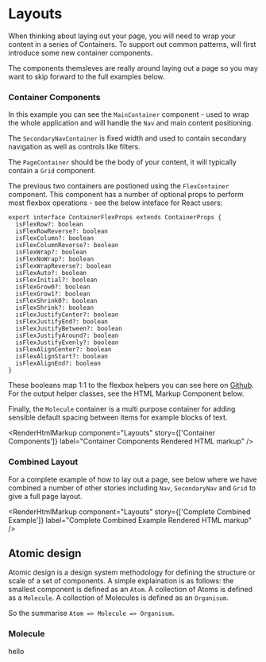 
<Meta title="Layouts" component={Molecule} />

# Layouts

When thinking about laying out your page, you will need to wrap your content in a series of Containers. To support out common patterns, will first introduce some new container components.

The components themsleves are really around laying out a page so you may want to skip forward to the full examples below.

### Container Components

In this example you can see the `MainContainer` component - used to wrap the whole application and will handle the `Nav` and main content positioning.

The `SecondaryNavContainer` is fixed width and used to contain secondary navigation as well as controls like filters.

The `PageContainer` should be the body of your content, it will typically contain a `Grid` component.

The previous two containers are postioned using the `FlexContainer` component. This component has a number of optional props to perform most flexbox operations - see the below inteface for React users:

```tsx
export interface ContainerFlexProps extends ContainerProps {
  isFlexRow?: boolean
  isFlexRowReverse?: boolean
  isFlexColumn?: boolean
  isFlexColumnReverse?: boolean
  isFlexWrap?: boolean
  isFlexNoWrap?: boolean
  isFlexWrapReverse?: boolean
  isFlexAuto?: boolean
  isFlexInitial?: boolean
  isFlexGrow0?: boolean
  isFlexGrow1?: boolean
  isFlexShrink0?: boolean
  isFlexShrink?: boolean
  isFlexJustifyCenter?: boolean
  isFlexJustifyEnd?: boolean
  isFlexJustifyBetween?: boolean
  isFlexJustifyAround?: boolean
  isFlexJustifyEvenly?: boolean
  isFlexAlignCenter?: boolean
  isFlexAlignStart?: boolean
  isFlexAlignEnd?: boolean
}
```

These booleans map 1:1 to the flexbox helpers you can see here on [Github](https://github.com/reapit/foundations/blob/master/packages/elements/src/styles-v3/base/flexbox.ts). For the output helper classes, see the HTML Markup Component below.

Finally, the `Molecule` container is a multi purpose container for adding sensible default spacing between items for example blocks of text.

<Canvas>
  <Story name="Container Components">
    <MainContainer>
      <FlexContainer>
        <SecondaryNavContainer>
          <GridDemoBlock />
        </SecondaryNavContainer>
        <PageContainer>
          <GridDemoBlock />
          <FlexContainer>
            <Molecule>
              <GridDemoBlock />
            </Molecule>
            <Molecule>
              <GridDemoBlock />
            </Molecule>
          </FlexContainer>
        </PageContainer>
      </FlexContainer>
    </MainContainer>
  </Story>
</Canvas>

<RenderHtmlMarkup
  component="Layouts"
  story={['Container Components']}
  label="Container Components Rendered HTML markup"
/>

### Combined Layout

For a complete example of how to lay out a page, see below where we have combined a number of other stories including `Nav`, `SecondaryNav` and `Grid` to give a full page layout. 

<Canvas>
  <Story name="Complete Combined Example">
    <LayoutCompleteExample />
  </Story>
</Canvas>


<RenderHtmlMarkup
  component="Layouts"
  story={['Complete Combined Example']}
  label="Complete Combined Example Rendered HTML markup"
/>

## Atomic design

Atomic design is a design system methodology for defining the structure or scale of a set of components. A simple explaination is as follows: the smallest component is defined as an `Atom`. A collection of Atoms is defined as a `Molecule`. A collection of Molecules is defined as an `Organisum`.

So the summarise `Atom => Molecule => Organisum`.

### Molecule

<Canvas>
  <Story name="Molecule">
    <Molecule>
      hello
    </Molecule>
  </Story>
</Canvas>

<RenderHtmlMarkup
  component="Layouts"
  story="Molecule"
/>
